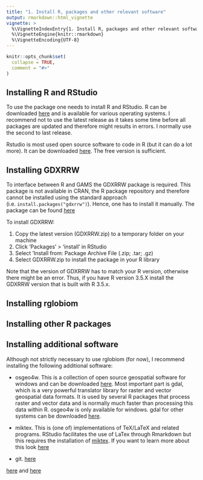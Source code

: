 ```yaml
---
title: "1. Install R, packages and other relevant software"
output: rmarkdown::html_vignette
vignette: >
  %\VignetteIndexEntry{1. Install R, packages and other relevant software}
  %\VignetteEngine{knitr::rmarkdown}
  %\VignetteEncoding{UTF-8}
---
```


```r
knitr::opts_chunk$set(
  collapse = TRUE,
  comment = "#>"
)
```

## Installing R and RStudio

To use the package one needs to install R and RStudio. R can be downloaded [here](https://cran.r-project.org/bin/windows/base/) and is available for various operating systems. I recommend not to use the latest release as it takes some time before all packages are updated and therefore might results in errors. I normally use the second to last release.

Rstudio is most used open source software to code in R (but it can do a lot more). It can be downloaded [here](https://rstudio.com/products/rstudio/download/). The free version is sufficient. 


## Installing GDXRRW

To interface between R and GAMS the GDXRRW package is required. This package is not available in CRAN, the R package repository and therefore cannot be installed using the standard approach (i.e. `install.packages("gdxrrw")`). Hence, one has to install it manually. The package can be found [here](https://support.gams.com/gdxrrw:interfacing_gams_and_r)

To install GDXRRW:

1. Copy the latest version (GDXRRW.zip) to a temporary folder on your machine
2. Click 'Packages' > 'install' in RStudio
3. Select 'Install from: Package Archive File (.zip; .tar; .gz)
4. Select GDXRRW.zip to install the package in your R library

Note that the version of GDXRRW has to match your R version, otherwise there might be an error. Thus, if you have R version 3.5.X install the GDXRRW version that is built with R 3.5.x.

## Installing rglobiom


## Installing other R packages



## Installing additional software

Although not strictly necessary to use rglobiom (for now), I recommend installing the following additional software:

- osgeo4w. This is a collection of open source geospatial software for windows and can be downloaded [here](https://trac.osgeo.org/osgeo4w). Most important part is gdal, which is a very powerful translator library for raster and vector geospatial data formats. It is used by several R packages that process raster and vector data and is normally much faster than processing this data within R. osgeo4w is only available for windows. gdal for other systems can be downloaded [here](https://gdal.org/download.html).

- miktex. This is (one of) implementations of TeX/LaTeX and related programs. RStudio facilitates the use of LaTex through Rmarkdown but this requires the installation of [miktex](https://miktex.org). If you want to learn more about this look [here](https://bookdown.org/yihui/rmarkdown/)

- git. [here](https://git-scm.com/book/en/v2/Getting-Started-Installing-Git)


[here](https://www.r-bloggers.com/rstudio-and-github/) and [here](https://www.r-bloggers.com/using-rstudio-and-git-version-control/)
